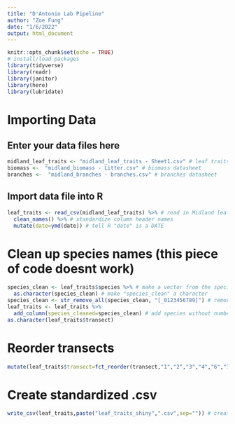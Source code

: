 ```yaml
---
title: "D'Antonio Lab Pipeline"
author: "Zoe Fung"
date: "1/6/2022"
output: html_document
---
```


```r
knitr::opts_chunk$set(echo = TRUE)
# install/load packages
library(tidyverse)
library(readr)
library(janitor)
library(here)
library(lubridate)
```

# Importing Data
## Enter your data files here
```r
midland_leaf_traits <- "midland_leaf_traits - Sheet1.csv" # leaf traits datasheet
biomass <-  "midland_biomass - Litter.csv" # biomass datasheet
branches <-  "midland_branches - branches.csv" # branches datasheet
```

## Import data file into R
```r
leaf_traits <- read_csv(midland_leaf_traits) %>% # read in Midland leaf traits csv file
  clean_names() %>% # standardize column header names
  mutate(date=ymd(date)) # tell R "date" is a DATE
```
# Clean up species names (this piece of code doesnt work)
```r
species_clean <- leaf_traits$species %>% # make a vector from the species column
  as.character(species_clean) # make "species_clean" a character
species_clean <- str_remove_all(species_clean, "[_0123456789]") # remove the number/_ characters from the species names
leaf_traits <- leaf_traits %>%
  add_column(species_cleaned=species_clean) # add species without numbers to dataset
as.character(leaf_traits$transect)
```
  
# Reorder transects
```r
mutate(leaf_traits$transect=fct_reorder(transect,"1","2","3","4","6","7","10","12")) %>% # reorder transect by numerical order
```

# Create standardized .csv
```r
write_csv(leaf_traits,paste("leaf_traits_shiny",".csv",sep="")) # create .csv with standardized column headers
```